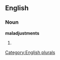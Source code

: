 
==English==

===Noun===
'''maladjustments'''

# {{plural of|[[maladjustment]]}}

[[Category:English plurals]]
